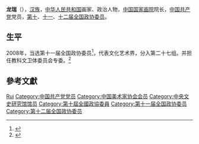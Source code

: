 '''龙瑞'''（{{bd|1946年||}}），[[汉族|汉族]]，[[中华人民共和国|中华人民共和国]]画家、政治人物，[[中国国家画院|中国国家画院]]院长，[[中国共产党|中国共产党]]党员，[[第十届全国政协委员|第十]]、[[第十一届全国政协委员|十一]]、[[第十二届全国政协委员|十二届全国政协委员]]。

== 生平 ==
2008年，当选第十一届全国政协委员<ref>{{cite news|title=第十一届全国政协委员名单|url=http://www.indaa.com.cn/zt/2009qglh/zxzs/200903/t20090303_127573.html|accessdate=2013-04-09|newspaper=新华社北京1月25日电 中国人民政治协商会议第十一届全国委员会委员名单(共2237人，2008年1月25日政协第十届全国委员会常务委员会第二十次会议通过)|date=2008年1月25日|deadurl=yes|archiveurl=https://web.archive.org/web/20130928014403/http://www.indaa.com.cn/zt/2009qglh/zxzs/200903/t20090303_127573.html|archivedate=2013年9月28日}}</ref>，代表文化艺术界，分入第二十七组。并担任教科文卫体委员会专委。<ref>{{cite news|title=全国政协信息-龙瑞|url=http://www.cppcc.gov.cn/CMS/wylibary/showJcwyxtInfoWylibary.action?tabJcwyxt.guid=11W0008550&wytype=wjwy|accessdate=2013-04-11|newspaper=全国政协委员会|archive-date=2019-09-01|archive-url=https://web.archive.org/web/20190901154933/http://www.cppcc.gov.cn/CMS/wylibary/showJcwyxtInfoWylibary.action?tabJcwyxt.guid=11W0008550&wytype=wjwy|dead-url=no}}</ref>

== 參考文獻 ==
{{reflist}}

{{中国政治人物小作品}}
{{中央文史研究馆馆员}}
{{中国美术家协会第五届理事会}}
{{中国美术家协会第六届理事会}}
{{中国美术家协会第七届理事会}}
{{中国美术家协会第八届理事会}}
{{中国文学艺术界联合会第八届全国委员会}}

{{Authority control}}
{{DEFAULTSORT:Long龙}}
[[Category:龙姓|Rui]]
[[Category:中国共产党党员|Category:中国共产党党员]]
[[Category:中国美术家协会会员|Category:中国美术家协会会员]]
[[Category:中央文史研究馆馆员|Category:中央文史研究馆馆员]]
[[Category:第十屆全國政協委員|Category:第十屆全國政協委員]]
[[Category:第十一届全国政协委员|Category:第十一届全国政协委员]]
[[Category:第十二届全国政协委员|Category:第十二届全国政协委员]]